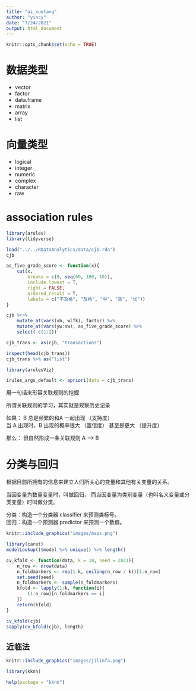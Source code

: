 ```yaml
---
title: "ai_xuetang"
author: "yincy"
date: "7/24/2021"
output: html_document
---
```


```r
knitr::opts_chunk$set(echo = TRUE)
```

# 数据类型
- vector  
- factor  
- data.frame  
- matrix  
- array  
- list  


# 向量类型
- logical  
- integer  
- numeric  
- complex  
- character
- raw  


# association rules
```r
library(arules)
library(tidyverse)

load("../../RDataAnalytics/data/cjb.rda")
cjb
```

```r
as_five_grade_score <- function(x){
    cut(x, 
        breaks = c(0, seq(60, 100, 10)), 
        include.lowest = T, 
        right = FALSE, 
        ordered_result = T, 
        labels = c("不及格", "及格", "中", "良", "优"))
}

cjb %<>% 
    mutate_at(vars(xb, wlfk), factor) %>% 
    mutate_at(vars(yw:sw), as_five_grade_score) %>% 
    select(-c(1:2))

cjb_trans <- as(cjb, "transactions")
```

```r
inspect(head(cjb_trans))
cjb_trans %>% as("list")
```


```r
library(arulesViz)

irules_args_default <- apriori(data = cjb_trans)
```

用一句话来形容关联规则的挖掘

所谓关联规则的学习，其实就是观察历史记录

如果：
B 总是频繁的和A 一起出现 （支持度）  
当 A 出现时，B 出现的概率很大 （置信度）
                    甚至是更大 （提升度）
                    
那么：
很自然形成一条关联规则 A --> B


# 分类与回归
根据目前所拥有的信息来建立人们所关心的变量和其他有关变量的关系。

当因变量为数量变量时，叫做回归， 而当因变量为类别变量（也叫名义变量或分类变量）时叫做分类。

分类：构造一个分类器 classifier 来预测类标号。  
回归：构造一个预测器 predictor 来预测一个数值。  

```r
knitr::include_graphics("images/maps.png")
```


```r
library(caret)
modelLookup()$model %>% unique() %>% length()
```

```r
cv_kfold <- function(data, k = 10, seed = 2021){
    n_row <- nrow(data)
    n_foldmarkers <- rep(1:k, ceiling(n_row / k))[1:n_row]
    set.seed(seed)
    n_foldmarkers <- sample(n_foldmarkers)
    kfold <- lapply(1:k, function(i){
        (1:n_row)[n_foldmarkers == i]
    })
    return(kfold)
}

cv_kfold(cjb)
sapply(cv_kfold(cjb), length)
```

## 近临法
```r
knitr::include_graphics("images/jilinfa.png")
```


```r
library(kknn)

help(package = "kknn")
```


